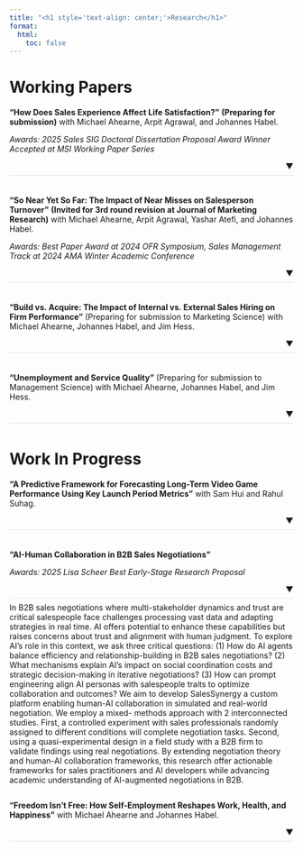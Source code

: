 ```yaml
---
title: "<h1 style='text-align: center;'>Research</h1>"
format: 
  html:
    toc: false
---
```


```{=html}
<style>
.paper-entry {
  margin-bottom: 2em;
  position: relative;
}

.paper-entry-content {
  margin-bottom: 0.5em;
}

.divider {
  border-bottom: 1px solid #e0e0e0;
  margin-top: 0.5em;
  margin-bottom: 0.5em;
}

.arrow-container {
  text-align: right;
  position: relative;
  margin-top: 0.5em;
  margin-bottom: 0.5em;
}

details summary {
  list-style: none;
}

details summary::-webkit-details-marker {
  display: none;
}
</style>
```

# Working Papers

<div class="paper-entry">
<div class="paper-entry-content">
**"How Does Sales Experience Affect Life Satisfaction?"** **(Preparing for submission)**
with Michael Ahearne, Arpit Agrawal, and Johannes Habel.

*Awards: 2025 Sales SIG Doctoral Dissertation Proposal Award Winner*  
*Accepted at MSI Working Paper Series*
</div>
<div class="arrow-container">▼</div>
<div class="divider"></div>

<details>
<summary></summary>
Business-to-business (B2B) sales is perhaps the most ambivalent career the marketing discipline offers, entailing extreme advantages and disadvantages that might change individuals' lives for the better or worse. Thus, it is unclear how experience in a B2B sales role impacts an individual's life satisfaction, a terminal outcome of utmost importance given our pursuit of better marketing for a better world. We test this effect in three studies including cross-sectional data of 64,090 individuals, longitudinal panel data of over 12,500 individuals, and qualitative interviews with salespeople. Interestingly, we find that having experience in a B2B sales role on average enhances life satisfaction. This is because sales experience equips individuals with distinct interpersonal skills that they use to find greater satisfaction outside the work context, such as helping others, enforcing own interests, and building social relationships. The effect of sales experience on life satisfaction is more positive for individuals with a plastic personality, who are more likely to gain and transfer skills. Thereby, this study adds a neglected antecedent to life satisfaction theory and offers actionable implications for managers and educators on improving life satisfaction within organizations and society at large.
</details>
</div>

<div class="paper-entry">
<div class="paper-entry-content">
**"So Near Yet So Far: The Impact of Near Misses on Salesperson Turnover"** **(Invited for 3rd round revision at Journal of Marketing Research)**
with Michael Ahearne, Arpit Agrawal, Yashar Atefi, and Johannes Habel.

*Awards: Best Paper Award at 2024 OFR Symposium, Sales Management Track at 2024 AMA Winter Academic Conference*
</div>
<div class="arrow-container">▼</div>
<div class="divider"></div>

<details>
<summary></summary>
The role of sales is unique within organizations, marked by its high-profile nature and objective performance metrics. Meeting sales targets is vitally important for salespeople, and failure to do so can lead to significant frustration. It is well-established that quota attainment is a key factor influencing a salesperson's decision to quit. Research consistently shows that the lower the quota attainment, the higher the likelihood of the salesperson quitting. However, our study offers a new perspective and adds a subtle complexity to this understanding. Drawing from the concept of counterfactual thinking, we propose that salespeople who narrowly miss sales targets are more likely to quit, even if they are generally high performers. We examine this with two studies: 1) a panel dataset of over 2,900 retail salespeople and 2) cross-industry data on over 25,000 salespeople. Our results confirm that repeated quota near misses cause turnover and reveal three sources of heterogeneity: the effect of quota near misses on turnover increases with higher variable pay percentage and decreases with higher maximum possible pay and higher group performance diversity. Our findings extend sales force turnover theory and provide actionable implications for managers who aim at reducing turnover.
</details>
</div>

<div class="paper-entry">
<div class="paper-entry-content">
**"Build vs. Acquire: The Impact of Internal vs. External Sales Hiring on Firm Performance"** (Preparing for submission to Marketing Science)
with Michael Ahearne, Johannes Habel, and Jim Hess.
</div>
<div class="arrow-container">▼</div>
<div class="divider"></div>

<details>
<summary></summary>
In business-to-business (B2B) sales, firms face critical decisions about salesforce compensation and skill development that significantly impact performance. This paper examines two key questions: (1) What are the performance implications of hiring salespeople internally versus externally? And (2) Among the salespeople hired internally versus externally who are like to stay longer with the firm? We develop an analytical model that captures the key trade-offs in these decisions and test it using a unique dataset of 40 companies. For hiring source decisions, we show that while internal hires initially outperform due to firm-specific knowledge, external hires exhibit steeper learning curves and may eventually match or exceed internal hire performance. Our empirical analysis validates these theoretical predictions and quantifies the magnitude of these effects across different industry contexts. The findings provide actionable insights for sales managers making hiring decisions under uncertainty, while contributing to theories of salesforce management and human capital development.
</details>
</div>

<div class="paper-entry">
<div class="paper-entry-content">
**"Unemployment and Service Quality"** (Preparing for submission to Management Science)
with Michael Ahearne, Johannes Habel, and Jim Hess.
</div>
<div class="arrow-container">▼</div>
<div class="divider"></div>

<details>
<summary></summary>
It is well established that service employees decisively shape service quality. Therefore, research has clarified how service firms should manage these employees, typically conceiving of them as a generally available and controllable resource. However, this general viewpoint faces severe limitations considering recent labor market disruptions, which pose severe challenges for service firms filling vacant positions. Building on this observation, we propose a theoretical model to explore the role of labor market and wages on expected service quality at a facility. Our model predicts that higher unemployment rates improve service quality by reducing employee turnover, higher wages enhance service quality through increased effort, with these effects demonstrating a significant negative interaction. Additionally, we predict these factors have a negative interaction, whereby high-wage facilities experience less benefit from rising unemployment than their low-wage counterparts. We empirically validate these predictions using two natural experiments in a retailing and fast-food restaurant context. The results suggest that as unemployment falls and labor supply becomes shorter, service quality decreases. Intriguingly, this effect particularly emerges for service firms that offer lower wages, while service firms that offer higher wages maintain their service quality levels. We discuss in detail how to evolve service quality theory based on these findings. Furthermore, we offer actionable guidance to managers and policymakers on how to safeguard service quality as the war for talent rages on.
</details>
</div>


# Work In Progress

<div class="paper-entry">
<div class="paper-entry-content">
**"A Predictive Framework for Forecasting Long-Term Video Game Performance Using Key Launch Period Metrics"**
with Sam Hui and Rahul Suhag.
</div>
<div class="arrow-container">▼</div>
<div class="divider"></div>

<details>
<summary></summary>
When analyzing early performance signals on digital platforms, it is important for firms to understand how initial engagement metrics predict long-term revenue. We introduce a Temporal Fusion Transformer (TFT) framework that models the relationship between early-stage behavioral patterns and future value generation in environments with high temporal volatility. We propose a multi-head attention architecture that combines static characteristics with time-varying characteristics to forecast revenue trajectories. The model employs variable selection networks to identify relevant predictors from high-dimensional temporal data, while multi-horizon forecasting capabilities capture both immediate trends and long-term temporal dependencies. By processing known historical patterns through encoder-decoder structures, the
TFT generates probabilistic predictions that account for heterogeneous lifecycle trajectories. We demonstrate this approach through an application to livestreaming platforms, where game revenue predictions based on early performance metrics inform promotion and investment decisions. Using daily game-level data from major Asian platforms, we show how managers can leverage temporal fusion mechanisms to optimize resource allocation under uncertainty. This results in more accurate revenue predictions and outperforms traditional forecasting approaches such as ARIMA models and gradient boosting methods. Beyond livestreaming, our temporal fusion framework provides a generalizable solution for forecasting long-term outcomes from early indicators across other domains.
</details>
</div>

<div class="paper-entry">
<div class="paper-entry-content">
**"AI-Human Collaboration in B2B Sales Negotiations"**

*Awards: 2025 Lisa Scheer Best Early-Stage Research Proposal*
</div>
<div class="arrow-container">▼</div>
<div class="divider"></div>
In B2B sales negotiations where multi-stakeholder dynamics and trust are critical salespeople face challenges processing vast data and adapting strategies in real time. AI offers potential to enhance these capabilities but raises concerns about trust and alignment with human judgment. To explore AI’s role in this context, we ask three critical questions: (1) How do AI agents balance efficiency and relationship-building in B2B sales negotiations? (2) What mechanisms explain AI’s impact on social coordination costs and strategic decision-making in iterative negotiations? (3) How can prompt engineering align AI personas with salespeople traits to optimize collaboration and outcomes? We aim to develop SalesSynergy a custom platform enabling human-AI collaboration in simulated and real-world negotiation. We employ a mixed- methods approach with 2 interconnected studies. First, a controlled experiment with sales professionals randomly assigned to different conditions will complete negotiation tasks. Second, using a quasi-experimental design in a field study with a B2B firm to validate findings using real negotiations. By extending negotiation theory and human-AI collaboration frameworks, this research offer actionable frameworks for sales practitioners and AI developers while advancing academic understanding of AI-augmented negotiations in B2B.
</details>
</div>

<div class="paper-entry">
<div class="paper-entry-content">
**"Freedom Isn't Free: How Self-Employment Reshapes Work, Health, and Happiness"**
with Michael Ahearne and Johannes Habel.
</div>
<div class="arrow-container">▼</div>
<div class="divider"></div>

<details>
<summary></summary>
Self-employment represents a fundamental trade-off between autonomy and personal well-being, yet its impact on individuals' lives remains incompletely understood. This research examines three critical questions: (1) How does transitioning to self-employment affect key life outcomes including income, work hours, life satisfaction, job satisfaction, health satisfaction, and leisure time? (2) How do individual characteristics—specifically gender and age—moderate these relationships? (3) How does business size influence the trade-offs between economic success and personal well-being in self-employment? Using longitudinal data from the German Socio-Economic Panel (SOEP) tracking over 92,000 individuals. Our findings reveal that self-employment improves job satisfaction and life satisfaction but creates significant trade-offs, particularly around work hours, leisure time, and health. The effects are strongly moderated by gender – with men experiencing higher income gains but worse health outcomes, while women achieve better work-life balance at the cost of lower earnings. Age and business size further moderate these relationships, with older entrepreneurs and those managing smaller ventures better able to preserve work-life balance. These results enhance our understanding of how entrepreneurship shapes individual well-being and highlight important boundary conditions around gender, age, and organizational context. The findings have implications for theories of occupational choice and work-life balance, while offering practical insights for potential entrepreneurs and policymakers.
</details>
</div>


<script>
document.addEventListener('DOMContentLoaded', function() {
  // For each arrow container, make it toggle the associated details element
  const arrows = document.querySelectorAll('.arrow-container');
  arrows.forEach(arrow => {
    arrow.addEventListener('click', function() {
      const container = this.closest('.paper-entry');
      const details = container.querySelector('details');
      details.open = !details.open;
      this.textContent = details.open ? '▲' : '▼';
    });
  });
});
</script>
